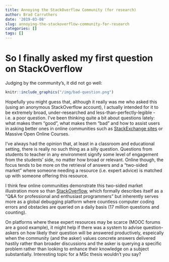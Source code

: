 ```yaml
---
title: Annoying the StackOverflow Community (for research)
author: Brad Carruthers
date: '2019-03-08'
slug: annoying-the-stackoverflow-community-for-research
categories: []
tags: []
---
```


# So I finally asked my first question on StackOverflow

Judging by the community's, it did not go well:

```r
knitr::include_graphics("/img/bad-question.png")
```

Hopefully you might guess that, although it really was me who asked this (using an anonymous StackOverflow account), I actually intended for it to be extremely broad, under-researched and less-than-perfectly-legible - i.e. a poor question. I've been thinking quite a bit about questions lately: what makes them "good", what makes them "bad" and how to assist users in asking better ones in online communities such as [StackExchange sites](https://stackexchange.com) or Massive Open Online Courses.

I've always had the opinion that, at least in a classroom and educational setting, there is really no such thing as a silly question. Questions from students to teacher in any environment signify some level of engagement from the students' side, no matter how broad or relevant. Online though, the focus tends to be more on the retrieval of answers and a "two-sided market" where someone needing a resource (i.e. expert advice) is matched up with someone offering this resource.

I think few online communities demonstrate this two-sided market illustration more so than [StackOverflow](https://stackoverflow.com), which formally describes itself as a "Q&A for professional and enthusiast programmers" but inherently serves more as a global debugging platform where countless computer coding errors and obstacles are queried on a daily basis (17 million questions and counting). 

On platforms where these expert resources may be scarce (MOOC forums are a good example), it might help if there was a system to advise question-askers on how likely their question will be answered productively, espeically when the community (and the asker) values concrete answers delivered hastily rather than broader discussions and the asker is querying a specific problem rather than looking to enhance their knowledge on a subject substantially. Interesting topic for a MSc thesis wouldn't you say?

<!--I think we could all brainstorm the attributes of a "good" question - relevance, narrow enough-->

